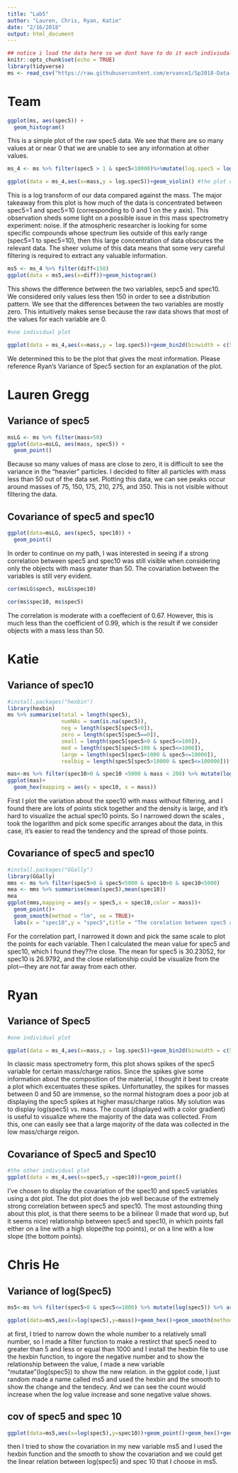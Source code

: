 ```yaml
---
title: "Lab5"
author: "Lauren, Chris, Ryan, Katie"
date: "2/16/2018"
output: html_document
---
```


```r
## notice i load the data here so we dont have to do it each indiviudally
knitr::opts_chunk$set(echo = TRUE)
library(tidyverse)
ms <- read_csv("https://raw.githubusercontent.com/ervance1/Sp2018-Data-Science-repo/master/ms.csv") # load the data
```

# Team 

```r
ggplot(ms, aes(spec5)) +
  geom_histogram()
```

This is a simple plot of the raw spec5 data. We see that there are so many values at or near 0 that we are unable to see any information at other values.

```r

ms_4 <- ms %>% filter(spec5 > 1 & spec5<10000)%>%mutate(log.spec5 = log10(spec5),log.spec10 =log10(spec10),diff = abs(spec5-spec10)) #create the new dataset

ggplot(data = ms_4,aes(x=mass,y = log.spec5))+geom_violin() #the plot of mass vs. log spec5

```

This is a log transform of our data compared against the mass. The major takeaway from this plot is how much of the data is concentrated between spec5=1 and spec5=10 (corresponding to 0 and 1 on the y axis). This observation sheds some light on a possible issue in this mass spectrometry experiment: noise. If the atmospheric researcher is looking for some specific compounds whose spectrum lies outside of this early range (spec5=1 to spec5=10), then this large concentration of data obscures the relevant data. The sheer volume of this data means that some very careful filtering is required to extract any valuable information.


```r

ms5 <- ms_4 %>% filter(diff<150)
ggplot(data = ms5,aes(x=diff))+geom_histogram()
```

This shows the difference between the two variables, sepc5 and spec10. We considered only values less then 150 in order to see a distribution pattern. We see that the differences between the two variables are mostly zero. This intuitively makes sense because the raw data shows that most of the values for each variable are 0.



```r

#one individual plot

ggplot(data = ms_4,aes(x=mass,y = log.spec5))+geom_bin2d(binwidth = c(5,0.1))
```

We determined this to be the plot that gives the most information. Please reference Ryan's Variance of Spec5 section for an explanation of the plot.



# Lauren Gregg
## Variance of spec5
```r
msLG <- ms %>% filter(mass>50)
ggplot(data=msLG, aes(mass, spec5)) + 
  geom_point()
```

Because so many values of mass are close to zero, it is difficult to see the variance in the "heavier" particles. I decided to filter all particles with mass less than 50 out of the data set. Plotting this data, we can see peaks occur around masses of 75, 150, 175, 210, 275, and 350. This is not visible without filtering the data.

## Covariance of spec5 and spec10
```r
ggplot(data=msLG, aes(spec5, spec10)) +
  geom_point()
```

In order to continue on my path, I was interested in seeing if a strong correlation between spec5 and spec10 was still visible when considering only the objects with mass greater than 50. The covariation between the variables is still very evident. 

```r
cor(msLG$spec5, msLG$spec10)
```

```r
cor(ms$spec10, ms$spec5)
```

The correlation is moderate with a coeffecient of 0.67. However, this is much less than the coefficient of 0.99, which is the result if we consider objects with a mass less than 50.

# Katie

## Variance of spec10
```r
#install.packages("hexbin")
library(hexbin)
ms %>% summarise(total = length(spec5),
                 numNAs = sum(is.na(spec5)),
                 neg = length(spec5[spec5<0]), 
                 zero = length(spec5[spec5==0]),
                 small = length(spec5[spec5>0 & spec5<=100]),
                 med = length(spec5[spec5>100 & spec5<=1000]),
                 large = length(spec5[spec5>1000 & spec5<=10000]),
                 realbig = length(spec5[spec5>10000 & spec5<=100000]))

mas<-ms %>% filter(spec10>0 & spec10 <5000 & mass < 200) %>% mutate(log(spec10)) %>% arrange(desc(spec10))
ggplot(mas)+
  geom_hex(mapping = aes(y = spec10, x = mass))
```

First I plot the variation about the spec10 with mass without filtering, and I found there are lots of points stick together and the density is large, and it's hard to visualize the actual spec10 points. So I narrowed down the scales , took the logarithm and pick some specific arranges about the data, in this case, it's easier to read the tendency and the spread of those points.

## Covariance of spec5 and spec10
```r
#install.packages("GGally")
library(GGally)
mms <- ms %>% filter(spec5>0 & spec5<5000 & spec10>0 & spec10<5000) 
mea <- mms %>% summarise(mean(spec5),mean(spec10))
mea
ggplot(mms,mapping = aes(y = spec5,x = spec10,color = mass))+
  geom_point()+
  geom_smooth(method = "lm", se = TRUE)+
  labs(x = "spec10",y = "spec5",title = "The corelation between spec5 and spec10, and their mean values are \n spec5:30.23052, spec10: 26.9792")
```
For the correlation part, I narrowed it down and pick the same scale to plot the points for each variable. Then I calculated the mean value for spec5 and spec10, which I found they??re close. The mean for spec5 is 30.23052, for spec10 is 26.9792, and the close relationship could be visualize from the plot---they are not far away from each other. 

# Ryan
## Variance of Spec5
```r

#one individual plot

ggplot(data = ms_4,aes(x=mass,y = log.spec5))+geom_bin2d(binwidth = c(5,0.1))
```

In classic mass spectrometry form, this plot shows spikes of the spec5 variable for certain mass/charge ratios. Since the spikes give some information about the composition of the material, I thought it best to create a plot which excentuates these spikes. Unfortunatley, the spikes for masses between 0 and 50 are immense, so the normal histogram does a poor job at displaying the spec5 spikes at higher mass/charge ratios. My solution was to display log(spec5) vs. mass. The count (displayed with a color gradient) is useful to visualize where the majority of the data was collected. From this, one can easily see that a large majority of the data was collected in the low mass/charge reigon. 

## Covariance of Spec5 and Spec10
```r

#the other individual plot
ggplot(data = ms_4,aes(x=spec5,y =spec10))+geom_point()

```

I've chosen to display the covariation of the spec10 and spec5 variables using a dot plot. The dot plot does the job well because of the extremely strong correlation between spec5 and spec10. The most astounding thing about this plot, is that there seems to be a bilinear (I made that word up, but it seems nice) relationship between spec5 and spec10, in which points fall either on a line with a high slope(the top points), or on a line with a low slope (the bottom points). 



# Chris He
## Variance of log(Spec5)

```r
ms5<-ms %>% filter(spec5>0 & spec5<=1000) %>% mutate(log(spec5)) %>% arrange(desc(spec5))

ggplot(data=ms5,aes(x=log(spec5),y=mass))+geom_hex()+geom_smooth(method = "lm", se = TRUE)
```

at first, I tried to narrow down the whole number to a relatively small number, so I made a filter function to make a restirct that spec5 need to greater than 5 and less or equal than 1000 and I install the hexbin file to use the hexbin function, to ingore the negative number and to show the relationship between the value, I made a new variable "mutatae"(log(spec5)) to show the new relation. in the ggplot code, I just random made a name called ms5 and used the hexbin and the smooth to show the change and the tendecy. And we can see the count would increase when the log value increase and sone negative value shows.

## cov of spec5 and spec 10
```r
ggplot(data=ms5,aes(x=log(spec5),y=spec10))+geom_point()+geom_hex()+geom_smooth(method=lm, se=FALSE)
```

then I tried to show the covariation in my new variable ms5 and I used the hexbin function and the smooth to show the covariation and we could get the linear relation between log(spec5) and spec 10 that I choose in ms5.



